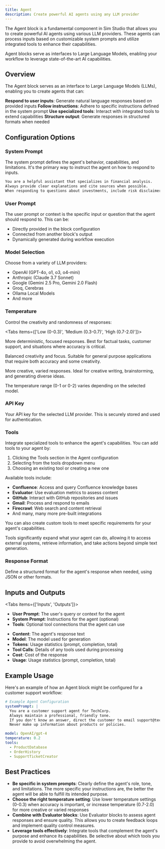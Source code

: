 ```yaml
---
title: Agent
description: Create powerful AI agents using any LLM provider
---
```



The Agent block is a fundamental component in Sim Studio that allows you to create powerful AI agents using various LLM providers. These agents can process inputs based on customizable system prompts and utilize integrated tools to enhance their capabilities.

<ThemeImage 
  lightSrc="/static/light/agent-light.png" 
  darkSrc="/static/dark/agent-dark.png" 
  alt="Agent Block" 
  width={300} 
  height={175} 
/>

<Callout type="info">
  Agent blocks serve as interfaces to Large Language Models, enabling your workflow to leverage state-of-the-art AI capabilities.
</Callout>

## Overview

The Agent block serves as an interface to Large Language Models (LLMs), enabling you to create agents that can:

<Steps>
  <Step>
    <strong>Respond to user inputs</strong>: Generate natural language responses based on provided inputs
  </Step>
  <Step>
    <strong>Follow instructions</strong>: Adhere to specific instructions defined in the system prompt
  </Step>
  <Step>
    <strong>Use specialized tools</strong>: Interact with integrated tools to extend capabilities
  </Step>
  <Step>
    <strong>Structure output</strong>: Generate responses in structured formats when needed
  </Step>
</Steps>

## Configuration Options

### System Prompt

The system prompt defines the agent's behavior, capabilities, and limitations. It's the primary way to instruct the agent on how to respond to inputs.

```markdown
You are a helpful assistant that specializes in financial analysis.
Always provide clear explanations and cite sources when possible.
When responding to questions about investments, include risk disclaimers.
```

### User Prompt

The user prompt or context is the specific input or question that the agent should respond to. This can be:

- Directly provided in the block configuration
- Connected from another block's output
- Dynamically generated during workflow execution

### Model Selection

Choose from a variety of LLM providers:

- OpenAI (GPT-4o, o1, o3, o4-mini)
- Anthropic (Claude 3.7 Sonnet)
- Google (Gemini 2.5 Pro, Gemini 2.0 Flash)
- Groq, Cerebras
- Ollama Local Models
- And more

### Temperature

Control the creativity and randomness of responses:

<Tabs items={['Low (0-0.3)', 'Medium (0.3-0.7)', 'High (0.7-2.0)']}>
  <Tab>
    <p>More deterministic, focused responses. Best for factual tasks, customer support, and situations where accuracy is critical.</p>
  </Tab>
  <Tab>
    <p>Balanced creativity and focus. Suitable for general purpose applications that require both accuracy and some creativity.</p>
  </Tab>
  <Tab>
    <p>More creative, varied responses. Ideal for creative writing, brainstorming, and generating diverse ideas.</p>
  </Tab>
</Tabs>

<p className="mt-4 text-sm text-gray-600 dark:text-gray-400">The temperature range (0-1 or 0-2) varies depending on the selected model.</p>

### API Key

Your API key for the selected LLM provider. This is securely stored and used for authentication.

### Tools

Integrate specialized tools to enhance the agent's capabilities. You can add tools to your agent by:

1. Clicking the Tools section in the Agent configuration
2. Selecting from the tools dropdown menu
3. Choosing an existing tool or creating a new one

<ThemeImage 
  lightSrc="/static/light/tooldropdown-light.png" 
  darkSrc="/static/dark/tooldropdown-dark.png" 
  alt="Tools Dropdown" 
  width={150} 
  height={125} 
/>

Available tools include:

- **Confluence**: Access and query Confluence knowledge bases
- **Evaluator**: Use evaluation metrics to assess content
- **GitHub**: Interact with GitHub repositories and issues
- **Gmail**: Process and respond to emails
- **Firecrawl**: Web search and content retrieval
- And many, many more pre-built integrations

You can also create custom tools to meet specific requirements for your agent's capabilities.

<Callout type="info">
  Tools significantly expand what your agent can do, allowing it to access external systems, retrieve information, and take actions beyond simple text generation.
</Callout>

### Response Format

Define a structured format for the agent's response when needed, using JSON or other formats.

## Inputs and Outputs

<Tabs items={['Inputs', 'Outputs']}>
  <Tab>
    <ul className="list-disc pl-6 space-y-2">
      <li><strong>User Prompt</strong>: The user's query or context for the agent</li>
      <li><strong>System Prompt</strong>: Instructions for the agent (optional)</li>
      <li><strong>Tools</strong>: Optional tool connections that the agent can use</li>
    </ul>
  </Tab>
  <Tab>
    <ul className="list-disc pl-6 space-y-2">
      <li><strong>Content</strong>: The agent's response text</li>
      <li><strong>Model</strong>: The model used for generation</li>
      <li><strong>Tokens</strong>: Usage statistics (prompt, completion, total)</li>
      <li><strong>Tool Calls</strong>: Details of any tools used during processing</li>
      <li><strong>Cost</strong>: Cost of the response</li>
      <li><strong>Usage</strong>: Usage statistics (prompt, completion, total)</li>
    </ul>
  </Tab>
</Tabs>

## Example Usage

Here's an example of how an Agent block might be configured for a customer support workflow:

```yaml
# Example Agent Configuration
systemPrompt: |
  You are a customer support agent for TechCorp.
  Always maintain a professional, friendly tone.
  If you don't know an answer, direct the customer to email support@techcorp.com.
  Never make up information about products or policies.

model: OpenAI/gpt-4
temperature: 0.2
tools:
  - ProductDatabase
  - OrderHistory
  - SupportTicketCreator
```

## Best Practices

- **Be specific in system prompts**: Clearly define the agent's role, tone, and limitations. The more specific your instructions are, the better the agent will be able to fulfill its intended purpose.
- **Choose the right temperature setting**: Use lower temperature settings (0-0.3) when accuracy is important, or increase temperature (0.7-2.0) for more creative or varied responses
- **Combine with Evaluator blocks**: Use Evaluator blocks to assess agent responses and ensure quality. This allows you to create feedback loops and implement quality control measures.
- **Leverage tools effectively**: Integrate tools that complement the agent's purpose and enhance its capabilities. Be selective about which tools you provide to avoid overwhelming the agent.